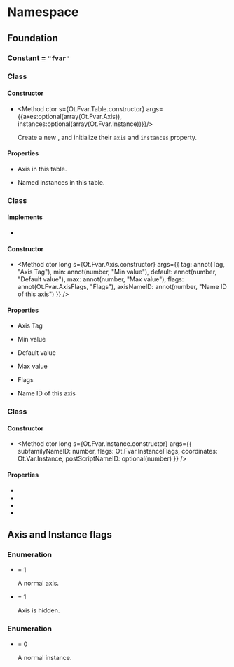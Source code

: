 
# Namespace <Decl s={Ot.Fvar}/>

## Foundation

### Constant <Decl s={Ot.Fvar.Tag}/> = `"fvar"`

### Class <Decl s={Ot.Fvar.Table}/>

#### Constructor

* <Method ctor s={Ot.Fvar.Table.constructor} args={{axes:optional(array(Ot.Fvar.Axis)),  instances:optional(array(Ot.Fvar.Instance))}}/>

    Create a new <R s={Ot.Fvar.Table}/>, and initialize their `axis` and `instances` property.

#### Properties

* <Member s={Ot.Fvar.Table.axes} type={array(Ot.Fvar.Axis)} />

    Axis in this table.

* <Member s={Ot.Fvar.Table.instances} type={array(Ot.Fvar.Instnace)} />

    Named instances in this table.

### Class <Decl s={Ot.Fvar.Axis}/>

#### Implements

* <R s={Ot.Var.Axis}/>

#### Constructor

* <Method ctor long s={Ot.Fvar.Axis.constructor} args={{
    tag: annot(Tag, "Axis Tag"),
    min: annot(number, "Min value"),
    default: annot(number, "Default value"),
    max: annot(number, "Max value"),
    flags: annot(Ot.Fvar.AxisFlags, "Flags"),
    axisNameID: annot(number, "Name ID of this axis")
}} />

#### Properties

* <Member readonly s={Ot.Fvar.Axis.tag} type={Tag}/>

    Axis Tag

* <Member readonly s={Ot.Fvar.Axis.min} type={number}/>

    Min value

* <Member readonly s={Ot.Fvar.Axis.default} type={number}/>

    Default value

* <Member readonly s={Ot.Fvar.Axis.max} type={number}/>

    Max value

* <Member readonly s={Ot.Fvar.Axis.flags} type={Ot.Fvar.AxisFlags}/>

    Flags

* <Member readonly s={Ot.Fvar.Axis.axisNameID} type={number}/>

    Name ID of this axis

### Class <Decl s={Ot.Fvar.Instance}/>

#### Constructor

* <Method ctor long s={Ot.Fvar.Instance.constructor} args={{
    subfamilyNameID: number,
    flags: Ot.Fvar.InstanceFlags,
    coordinates: Ot.Var.Instance,
    postScriptNameID: optional(number)
}} />

#### Properties

 * <Member s={Ot.Fvar.Instance.subfamilyNameID} type={number}/>
 * <Member s={Ot.Fvar.Instance.flags} type={Ot.Fvar.InstanceFlags}/>
 * <Member s={Ot.Fvar.Instance.coordinates} type={Ot.Var.Instance}/>
 * <Member s={Ot.Fvar.Instance.postScriptNameID} type={optional(number)}/>

## Axis and Instance flags

### Enumeration <R s={Ot.Fvar.AxisFlags} />

* <Item s={Ot.Fvar.AxisFlags.Default}/> = 1

    A normal axis.

* <Item s={Ot.Fvar.AxisFlags.Hidden}/> = 1

    Axis is hidden.

### Enumeration <R s={Ot.Fvar.InstanceFlags} />

* <Item s={Ot.Fvar.InstanceFlags.Default}/> = 0

    A normal instance.
